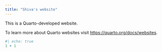 ```yaml
---
title: "Shiva's website"
---
```


This is a Quarto-developed website.

To learn more about Quarto websites visit <https://quarto.org/docs/websites>.

```r
#| echo: true
1 + 1
```
